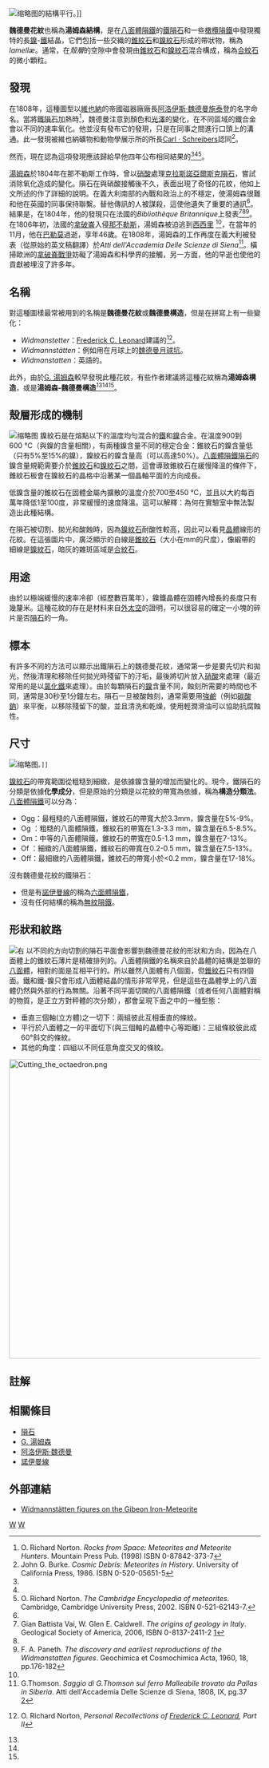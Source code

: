 [[File:Widmanstatten_hand.jpg|缩略图]]的結構平行。]]

'''魏德曼花紋'''也稱為'''湯姆森結構'''，是在[[八面體隕鐵|八面體隕鐵]]的[[鐵隕石|鐵隕石]]和一些[[橄欖隕鐵|橄欖隕鐵]]中發現獨特的長[[鎳|鎳]]-[[鐵|鐵]]結晶，它們包括一些交織的[[錐紋石|錐紋石]]和[[鎳紋石|鎳紋石]]形成的帶狀物，稱為''lamellæ''。通常，在''殼層''的空隙中會發現由[[錐紋石|錐紋石]]和[[鎳紋石|鎳紋石]]混合構成，稱為[[合紋石|合紋石]]的微小顆粒。




== 發現 ==
在1808年，這種圖型以[[維也納|維也納]]的帝國磁器廠廠長[[阿洛伊斯·魏德曼施泰登|阿洛伊斯·魏德曼施泰登]]的名字命名。當將[[鐵隕石|鐵隕石]]加熱時<ref>O. Richard Norton. ''Rocks from Space: Meteorites and Meteorite Hunters''. Mountain Press Pub. (1998) ISBN 0-87842-373-7</ref>，魏德曼注意到顏色和[[光澤_(礦物)|光澤]]的變化，在不同區域的鐵合金會以不同的速率氧化。他並沒有發布它的發現，只是在同事之間進行口頭上的溝通。此一發現被維也納礦物和動物學展示所的所長[[Carl_Franz_Anton_Ritter_von_Schreibers|Carl · Schreibers]]認同<ref name=burke>John G. Burke. ''Cosmic Debris: Meteorites in History''. University of California Press, 1986. ISBN 0-520-05651-5</ref>。

然而，現在認為這項發現應該歸給早他四年公布相同結果的{{link-en|G·湯姆生|G. Thomson}}<ref name=burke /><ref name=vai /><ref name=cambridge>O. Richard Norton. ''The Cambridge Encyclopedia of meteorites''. Cambridge, Cambridge University Press, 2002. ISBN 0-521-62143-7.</ref>。

[[G._湯姆森|湯姆森]]於1804年在那不勒斯工作時，曾以[[硝酸|硝酸]]處理[[克拉斯諾亞爾斯克隕石|克拉斯諾亞爾斯克]][[隕石|隕石]]，嘗試消除氧化造成的變化。隕石在與硝酸接觸後不久，表面出現了奇怪的花紋，他如上文所述的作了詳細的說明。在義大利南部的內戰和政治上的不穩定，使湯姆森很難和他在英國的同事保持聯繫。替他傳訊的人被謀殺，這使他遺失了重要的通訊<ref name=vai/>。結果是，在1804年，他的發現只在法國的''Bibliothèque Britannique''上發表<ref name=vai>Gian Battista Vai, W. Glen E. Caldwell. ''The origins of geology in Italy''. Geological Society of America, 2006, ISBN 0-8137-2411-2 [http://books.google.it/books?id=rmrGS9s-KewC&pg=PA184&dq=%22Biblioth%C3%A8que+Britannique%22+thomson&sig=ZXbXj71Nt1i5rVbfazzBGUrLftE#PPA184,M1]</ref><ref name=burke /><ref name=Paneth>F. A. Paneth. ''The discovery and earliest reproductions of the Widmanstatten figures''. Geochimica et Cosmochimica Acta, 1960, 18, pp.176-182</ref>。在1806年初，法國的[[拿破崙|拿破崙]]入侵[[那不勒斯|那不勒斯]]，湯姆森被迫逃到[[西西里|西西里]] <ref name=vai/>，在當年的11月，他在[[巴勒莫|巴勒莫]]過逝，享年46歲。在1808年，湯姆森的工作再度在義大利被發表（從原始的英文稿翻譯）於''Atti dell'Accademia Delle Scienze di Siena''<ref name=siena>G.Thomson. ''Saggio di G.Thomson sul ferro Malleabile trovato da Pallas in Siberia''. Atti dell'Accademia Delle Scienze di Siena, 1808, IX, pg.37 [http://books.google.it/books?id=mv8EAAAAQAAJ&q=%22Saggio+di+G.Thomson+sul+ferro%22&dq=%22Saggio+di+G.Thomson+sul+ferro%22&pgis=1]</ref>。橫掃歐洲的[[拿破崙戰爭|拿破崙戰爭]]妨礙了湯姆森和科學界的接觸，另一方面，他的早逝也使他的貢獻被埋沒了許多年。

== 名稱 ==
對這種圖樣最常被用到的名稱是'''魏德曼花紋'''或'''魏德曼構造'''，但是在拼寫上有一些變化：
* ''Widmanstetter''：[[Frederick_C._Leonard|Frederick C. Leonard]]建議的<ref>{{cite web |url=http://meteoritemag.uark.edu/614.htm |title=存档副本 |accessdate=2008-06-24 |deadurl=yes |archiveurl=https://web.archive.org/web/20080705144307/http://meteoritemag.uark.edu/614.htm |archivedate=2008-07-05 }} O. Richard Norton, ''Personal Recollections of [[Frederick_C._Leonard|Frederick C. Leonard]], Part II''</ref>。
* ''Widmannstätten''：例如用在月球上的[[魏德曼_(坑)|魏德曼月球坑]]。
* ''Widmanstatten''：英語的。

此外，由於[[G._湯姆森|G. 湯姆森]]較早發現此種花紋，有些作者建議將這種花紋稱為'''湯姆森構造'''，或是'''湯姆森-魏德曼構造'''<ref name=burke /><ref name=vai /><ref name=cambridge />。

== 殼層形成的機制 ==
[[File:Widmannstaetten.png|缩略图]]
鎳紋石是在熔點以下的溫度均勻混合的[[鐵|鐵]]和[[鎳|鎳]]合金。在溫度900到600 °C（與鎳的含量相關），有兩種鎳含量不同的穩定合金：錐紋石的鎳含量低（只有5%至15%的鎳），鎳紋石的鎳含量高（可以高達50%）。[[八面體隕鐵|八面體隕鐵]][[隕石|隕石]]的鎳含量規範需要介於[[錐紋石|錐紋石]]和[[鎳紋石|鎳紋石]]之間，這會導致錐紋石在緩慢降溫的條件下，錐紋石板會在鎳紋石的晶格中沿著某一個晶軸平面的方向成長。

低鎳含量的錐紋石在固體金屬內擴散的溫度介於700至450 °C，並且以大約每百萬年降低1至100度，非常緩慢的速度降溫。這可以解釋：為何在實驗室中無法製造出此種結構。

在隕石被切割、拋光和酸蝕時，因為[[鎳紋石|鎳紋石]]耐酸性較高，因此可以看見[[晶體|晶體]]線形的花紋。在這張圖片中，廣泛顯示的白線是[[錐紋石|錐紋石]]（大小在mm的尺度），像緞帶的細線是[[鎳紋石|鎳紋石]]，暗灰的雜斑區域是[[合紋石|合紋石]]。

== 用途 ==
由於以極端緩慢的速率冷卻（經歷數百萬年），鎳鐵晶體在固體內增長的長度只有幾釐米。這種花紋的存在是材料來自[[外太空|外太空]]的證明，可以很容易的確定一小塊的碎片是否[[隕石|隕石]]的一角。

== 標本 ==
有許多不同的方法可以顯示出鐵隕石上的魏德曼花紋，通常第一步是要先切片和拋光，然後清理和移除任何拋光時殘留下的汙垢，最後將切片放入[[硝酸|硝酸]]來處理（最近常用的是以[[氯化鐵|氯化鐵]]來處理）。由於每顆隕石的[[鎳|鎳]]含量不同，蝕刻所需要的時間也不同，通常是30秒至1分鐘左右。隕石一旦被酸蝕刻，通常需要用[[強鹼|強鹼]]（例如[[碳酸鈉|碳酸鈉]]）來平衡，以移除殘留下的酸，並且清洗和乾燥，使用輕潤滑油可以協助抗腐蝕性。

== 尺寸 ==
 [[File:Widmanstätten_pattern_kevinzim.jpg|缩略图]]。]]
[[鎳紋石|鎳紋石]]的帶寬範圍從粗糙到細緻，是依據鎳含量的增加而變化的。現今，鐵隕石的分類是依據'''化學成分'''，但是原始的分類是以花紋的帶寬為依據，稱為'''構造分類法'''。[[八面體隕鐵|八面體隕鐵]]可以分為：
* Ogg：最粗糙的八面體隕鐵，錐紋石的帶寬大於3.3mm，鎳含量在5%-9%。
* Og ：粗糙的八面體隕鐵，錐紋石的帶寬在1.3-3.3 mm，鎳含量在6.5-8.5%。
* Om：中等的八面體隕鐵，錐紋石的帶寬在0.5-1.3 mm，鎳含量在7-13%。
* Of ：細緻的八面體隕鐵，錐紋石的帶寬在0.2-0.5 mm，鎳含量在7.5-13%。
* Off：最細緻的八面體隕鐵，錐紋石的帶寬小於<0.2 mm，鎳含量在17-18%。
沒有魏德曼花紋的鐵隕石：
* 但是有[[諾伊曼線|諾伊曼線]]的稱為[[六面體隕鐵|六面體隕鐵]]，
* 沒有任何結構的稱為[[無紋隕鐵|無紋隕鐵]]。

== 形狀和紋路 ==
[[File:120px-Octahedron-slowturn.gif|右]]
以不同的方向切割的隕石平面會影響到魏德曼花紋的形狀和方向，因為在八面體上的錐紋石薄片是精確排列的。八面體隕鐵的名稱來自於晶體的結構是並聯的[[八面體|八面體]]，相對的面是互相平行的。所以雖然八面體有八個面，但[[錐紋石|錐紋石]]只有四個面。鐵和鐵-鎳只會形成八面體結晶的情形非常罕見，但是這些在晶體學上的八面體仍然與外部的行為無關。沿著不同平面切開的八面體隕鐵（或者任何八面體對稱的物質，是正立方對秤體的次分類），都會呈現下面之中的一種型態：
* 垂直三個軸(立方體)之一切下：兩組彼此互相垂直的條紋。
* 平行於八面體之一的平面切下(與三個軸的晶體中心等距離)：三組條紋彼此成60°斜交的條紋。
* 其他的角度：四組以不同任意角度交叉的條紋。
[[File:Cutting_the_octaedron.png|600px]]{{clear}}

== 註解 ==
<references/>

== 相關條目 ==
* [[隕石|隕石]]
* [[G._湯姆森|G. 湯姆森]]
* [[阿洛伊斯·魏德曼施泰登|阿洛伊斯·魏德曼]]
* [[諾伊曼線|諾伊曼線]]

== 外部連結 ==
{{Commons category|Widmanstätten pattern}}
* [https://web.archive.org/web/20080430234423/http://www.cvs.fi/ylinsivu613221.htm Widmannstätten figures on the Gibeon Iron-Meteorite]

{{隕石}}

[[Category:隕石|W]]
[[Category:花紋|W]]